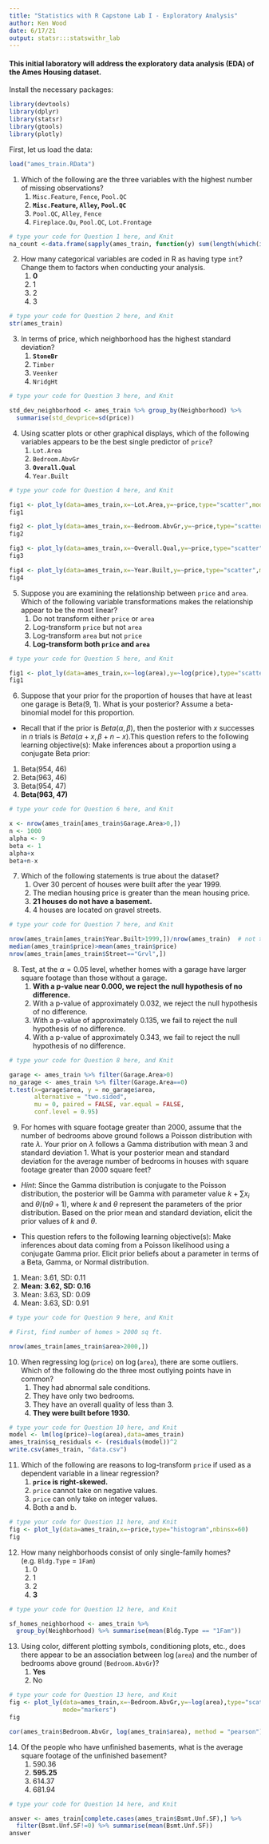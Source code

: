 ```yaml
---
title: "Statistics with R Capstone Lab I - Exploratory Analysis"
author: Ken Wood
date: 6/17/21
output: statsr:::statswithr_lab
---
```




#### This initial laboratory will address the exploratory data analysis (EDA) of the Ames Housing dataset.

Install the necessary packages:

```r
library(devtools)
library(dplyr)
library(statsr)
library(gtools)
library(plotly)
```


First, let us load the data:

```r
load("ames_train.RData")
```


1. Which of the following are the three variables with the highest number of missing observations?
<ol>
<li> `Misc.Feature`, `Fence`, `Pool.QC` </li>
<li>**`Misc.Feature`, `Alley`, `Pool.QC`** </li>
<li> `Pool.QC`, `Alley`, `Fence` </li> 
<li> `Fireplace.Qu`, `Pool.QC`, `Lot.Frontage` </li>
</ol>
```r
# type your code for Question 1 here, and Knit
na_count <-data.frame(sapply(ames_train, function(y) sum(length(which(is.na(y))))))
```

\fb{The R function `is.na(x)` will return a boolean that specifies whether x is NA.  The function `colSums` or the package dplyr can help aggregate the total number of missing observations.
This question refers to the following learning objective(s):
Use frequency tables and bar plots to describe the distribution of a variable.
}

2. How many categorical variables are coded in R as having type `int`?  Change them to factors when conducting your analysis.
<ol>
<li> **0**
<li> 1
<li> 2
<li> 3
</ol>

```r
# type your code for Question 2 here, and Knit
str(ames_train)
```

\fb{Examine the type of each variable using the `summary` or `str` functions.  Are there any variables that are coded as `int` that can only take on a finite number of values (i.e. the magnitude of the number does not matter)?  Count them.

This question refers to the following learning objective(s):
Identify variables as numerical and categorical.
}

3. In terms of price, which neighborhood has the highest standard deviation?  
<ol>
<li> **`StoneBr`**
<li> `Timber`
<li> `Veenker`
<li> `NridgHt`
</ol>

```r
# type your code for Question 3 here, and Knit

std_dev_neighborhood <- ames_train %>% group_by(Neighborhood) %>%
  summarise(std_devprice=sd(price))

```

\fb{In dplyr, the `group_by` command allows you to calculate quantities for each group using the `summarise` command.  

This question refers to the following learning objective(s):
When describing the distribution of a numerical variable, mention its shape, center, and spread, as well as any unusual observations.
}


4. Using scatter plots or other graphical displays, which of the following variables appears to be the best single predictor of `price`?
<ol>
<li> `Lot.Area`
<li> `Bedroom.AbvGr`
<li> **`Overall.Qual`**
<li> `Year.Built`
</ol>

```r
# type your code for Question 4 here, and Knit

fig1 <- plot_ly(data=ames_train,x=~Lot.Area,y=~price,type="scatter",mode="markers")
fig1

fig2 <- plot_ly(data=ames_train,x=~Bedroom.AbvGr,y=~price,type="scatter",mode="markers")
fig2

fig3 <- plot_ly(data=ames_train,x=~Overall.Qual,y=~price,type="scatter",mode="markers")
fig3

fig4 <- plot_ly(data=ames_train,x=~Year.Built,y=~price,type="scatter",mode="markers")
fig4
```

\fb{For each of the listed independent variables, create a scatterplot with the independent variable on the x-axis and `price` on the y-axis.  What seems to be the most linear?

This question refers to the following learning objective(s):
Use scatterplots for describing the relationship between two numerical variables making sure to note the direction (positive or negative), form (linear or non-linear) and the strength of the relationship as well as any unusual observations that stand out.

}


5. Suppose you are examining the relationship between `price` and `area`.  Which of the following variable transformations makes the relationship appear to be the most linear?
<ol>
<li> Do not transform either `price` or `area`
<li> Log-transform `price` but not `area`
<li> Log-transform `area` but not `price`
<li> **Log-transform both `price` and `area`**
</ol>

```r
# type your code for Question 5 here, and Knit

fig1 <- plot_ly(data=ames_train,x=~log(area),y=~log(price),type="scatter",mode="markers")
fig1

```

\fb{For each of the four options, visualize the relationship using a graphical device such as a scatterplot.  What seems to be the most linear?

This question refers to the following learning objective(s):
Recognize when transformations (e.g. log) can make the distribution of data more symmetric, and hence easier to model.
Use scatterplots for describing the relationship between two numerical variables making sure to note the direction (positive or negative), form (linear or non-linear) and the strength of the relationship as well as any unusual observations that stand out.
}


6. Suppose that your prior for the proportion of houses that have at least one garage is Beta(9, 1).  What is your posterior? Assume a beta-binomial model for this proportion.

* Recall that if the prior is $Beta(\alpha,\beta)$, then the posterior with $x$ successes in $n$ trials is $Beta(\alpha+x,\beta+n-x)$.This question refers to the following learning objective(s): Make inferences about a proportion using a conjugate Beta prior:

<ol>
<li> Beta(954, 46)
<li> Beta(963, 46)
<li> Beta(954, 47)
<li> **Beta(963, 47)**
</ol>

```r
# type your code for Question 6 here, and Knit

x <- nrow(ames_train[ames_train$Garage.Area>0,])
n <- 1000
alpha <- 9
beta <- 1
alpha+x
beta+n-x
```



7. Which of the following statements is true about the dataset?
<ol>
<li> Over 30 percent of houses were built after the year 1999.
<li> The median housing price is greater than the mean housing price.
<li> **21 houses do not have a basement.**
<li> 4 houses are located on gravel streets.
</ol>

```r
# type your code for Question 7 here, and Knit

nrow(ames_train[ames_train$Year.Built>1999,])/nrow(ames_train)  # not > 30%
median(ames_train$price)>mean(ames_train$price)
nrow(ames_train[ames_train$Street=="Grvl",])

```

\fb{For each of the statements, determine whether it is true or false by using functions such as `summary`, `sum`, or `median` to describe the distribution of a relevant variable.

This question refers to the following learning objective(s):
Describe the distribution of a single variable.
}

8. Test, at the $\alpha = 0.05$ level, whether homes with a garage have larger square footage than those without a garage.
<ol>
<li> **With a p-value near 0.000, we reject the null hypothesis of no difference.**
<li> With a p-value of approximately 0.032, we reject the null hypothesis of no difference.
<li> With a p-value of approximately 0.135, we fail to reject the null hypothesis of no difference.
<li> With a p-value of approximately 0.343, we fail to reject the null hypothesis of no difference.
</ol>

```r
# type your code for Question 8 here, and Knit

garage <- ames_train %>% filter(Garage.Area>0)
no_garage <- ames_train %>% filter(Garage.Area==0)
t.test(x=garage$area, y = no_garage$area,
       alternative = "two.sided",
       mu = 0, paired = FALSE, var.equal = FALSE,
       conf.level = 0.95)
```

\fb{Use a hypothesis test to compare two means.  Use a pooled standard error to estimate the p-value. 

This question refers to the following learning objective(s):
Use the t-distribution for inference on a single mean, difference of paired (dependent) means, and difference of independent means.
}


9. For homes with square footage greater than 2000, assume that the number of bedrooms above ground follows a Poisson distribution with rate $\lambda$.  Your prior on $\lambda$ follows a Gamma distribution with mean 3 and standard deviation 1.  What is your posterior mean and standard deviation for the average number of bedrooms in houses with square footage greater than 2000 square feet?

* $Hint:$ Since the Gamma distribution is conjugate to the Poisson distribution, the posterior will be Gamma with parameter value  $k + \sum x_i$ and $\theta/(n\theta+1)$, where $k$ and $\theta$ represent the parameters of the prior distribution.  Based on the prior mean and standard deviation, elicit the prior values of $k$ and $\theta$.

* This question refers to the following learning objective(s):
Make inferences about data coming from a Poisson likelihood using a conjugate Gamma prior. Elicit prior beliefs about a parameter in terms of a Beta, Gamma, or Normal distribution.

<ol> 
<li> Mean: 3.61, SD: 0.11
<li> **Mean: 3.62, SD: 0.16**
<li> Mean: 3.63, SD: 0.09
<li> Mean: 3.63, SD: 0.91
</ol>

```r
# type your code for Question 9 here, and Knit

# First, find number of homes > 2000 sq ft.

nrow(ames_train[ames_train$area>2000,])

```


10. When regressing $\log$(`price`) on $\log$(`area`), there are some outliers.  Which of the following do the three most outlying points have in common?
<ol> 
<li> They had abnormal sale conditions.
<li> They have only two bedrooms.
<li> They have an overall quality of less than 3.
<li> **They were built before 1930.**
</ol>

```r
# type your code for Question 10 here, and Knit
model <- lm(log(price)~log(area),data=ames_train)
ames_train$sq_residuals <- (residuals(model))^2
write.csv(ames_train, "data.csv")

```

\fb{To identify the outliers, find the observations with the highest squared residuals under the proposed model.  Compare those observations (extract with the `which` function) to see what they have in common.

This question refers to the following learning objective(s):
Identify outliers and high leverage points in a linear model.
}


11. Which of the following are reasons to log-transform `price` if used as a dependent variable in a linear regression?
<ol> 
<li> **`price` is right-skewed.**
<li> `price` cannot take on negative values.
<li> `price` can only take on integer values.  
<li> Both a and b.
</ol>

```r
# type your code for Question 11 here, and Knit
fig <- plot_ly(data=ames_train,x=~price,type="histogram",nbinsx=60)
fig
```


\fb{We assume that residuals are normally distributed and can theoretically take on any value.  However, since `price` much be greater than 0 and right-skewed, the residuals are truncated and the assumption of normality is violated.  

This question refers to the following learning objective(s):
Identify the assumptions of linear regression and assess when a model may need to be improved.
}

12. How many neighborhoods consist of only single-family homes? (e.g. `Bldg.Type` = `1Fam`)
<ol> 
<li> 0
<li> 1
<li> 2 
<li> **3**
</ol>

```r
# type your code for Question 12 here, and Knit

sf_homes_neighborhood <- ames_train %>% 
  group_by(Neighborhood) %>% summarise(mean(Bldg.Type == "1Fam"))
```

\fb{Use either frequency tables for each neighborhood or the dplyr command `group_by` followed by `summarise(mean(Bldg.Type == "1Fam"))`

This question refers to the following learning objective(s):
Use contingency tables and segmented bar plots or mosaic plots to assess the relationship between two categorical variables.
}

13. Using color, different plotting symbols, conditioning plots, etc., does there appear to be an association between $\log$(`area`) and the number of bedrooms above ground (`Bedroom.AbvGr`)? 
<ol> 
<li> **Yes**
<li> No
</ol>

```r
# type your code for Question 13 here, and Knit
fig <- plot_ly(data=ames_train,x=~Bedroom.AbvGr,y=~log(area),type="scatter",
               mode="markers")
fig

cor(ames_train$Bedroom.AbvGr, log(ames_train$area), method = "pearson")
```

\fb{Find the correlation between the two variables.  Does there seem to be an association between the two?  Try plotting the relationship.

This question refers to the following learning objective(s):
Use scatterplots and other graphical devices to describe the relationship between two numerical variables.
}

14. Of the people who have unfinished basements, what is the average square footage of the unfinished basement?
<ol> 
<li> 590.36
<li> **595.25**
<li> 614.37
<li> 681.94
</ol>

```r
# type your code for Question 14 here, and Knit

answer <- ames_train[complete.cases(ames_train$Bsmt.Unf.SF),] %>% 
  filter(Bsmt.Unf.SF!=0) %>% summarise(mean(Bsmt.Unf.SF))
answer

```

\fb{Remove all `NA` observations for the square footage of the unfinished basement and then find the mean of the remaining observations.

This question refers to the following learning objective(s):
Describe the distribution of a single variable.
}